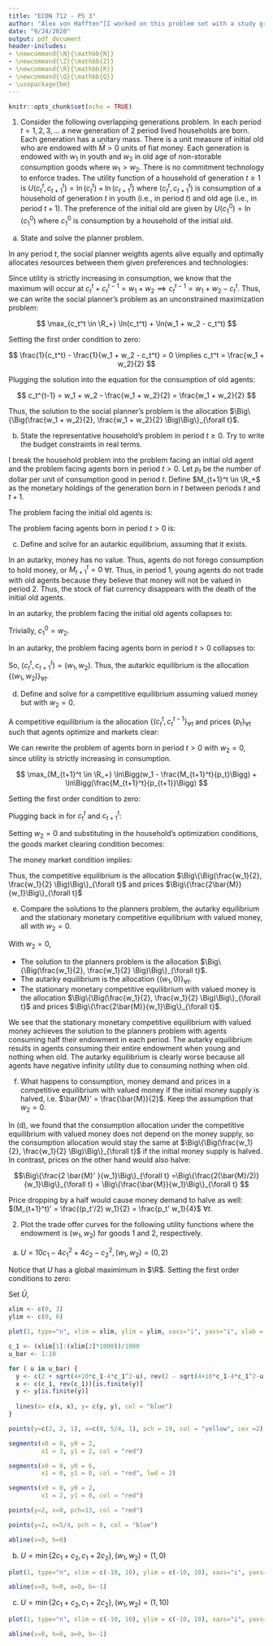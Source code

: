 ```yaml
---
title: "ECON 712 - PS 3"
author: "Alex von Hafften^[I worked on this problem set with a study group of Michael Nattinger, Andrew Smith, and Ryan Mather. I also discussed problems with Emily Case, Sarah Bass, and Danny Edgel.]"
date: "9/24/2020"
output: pdf_document
header-includes:
- \newcommand{\N}{\mathbb{N}}
- \newcommand{\Z}{\mathbb{Z}}
- \newcommand{\R}{\mathbb{R}}
- \newcommand{\Q}{\mathbb{Q}}
- \usepackage{bm}
---
```


```r
knitr::opts_chunk$set(echo = TRUE)
```

1. Consider the following overlapping generations problem. In each period $t = 1, 2, 3, ...$ a new generation of 2 period lived households are born.  Each generation has a unitary mass.  There is a unit measure of initial old who are endowed with $\bar{M} > 0$ units of fiat money. Each generation is endowed with $w_1$ in youth and $w_2$ in old age of non-storable consumption goods where $w_1 > w_2$.  There is no commitment technology to enforce trades. The utility function of a household of generation $t \ge 1$ is $U(c_t^t, c_{t+1}^t) = \ln(c_t^t) + \ln(c_{t+1}^t)$ where $(c_t^t, c_{t+1}^t)$ is consumption of a household of generation $t$ in youth (i.e., in period $t$) and old age (i.e., in period $t+1$).  The preference of the initial old are given by $U(c_1^0) = \ln(c_1^0)$ where $c_1^0$ is consumption by a household of the initial old.

(a) State and solve the planner problem.

In any period $t$, the social planner weights agents alive equally and optimally allocates resources between them given preferences and technologies:

\begin{align*}
\max_{(c_t^t, c_t^{t-1}) \in \R^2_+} & \ln(c_t^t) + \ln(c_{t}^{t-1})\\
\text{s.t. } c_t^t + c_t^{t-1} &\le w_1 + w_2
\end{align*}

Since utility is strictly increasing in consumption, we know that the maximum will occur at $c_t^t + c_t^{t-1} = w_1 + w_2 \implies c_t^{t-1} = w_1 + w_2 - c_t^t$. Thus, we can write the social planner's problem as an unconstrained maximization problem:

$$
\max_{c_t^t \in \R_+} \ln(c_t^t) + \ln(w_1 + w_2 - c_t^t)
$$

Setting the first order condition to zero:

$$
\frac{1}{c_t^t} - \frac{1}{w_1 + w_2 - c_t^t} = 0 \implies c_t^t  = \frac{w_1 + w_2}{2}
$$

Plugging the solution into the equation for the consumption of old agents:

$$
c_t^{t-1} = w_1 + w_2 - \frac{w_1 + w_2}{2} = \frac{w_1 + w_2}{2}
$$

Thus, the solution to the social planner's problem is the allocation $\Big\{\Big(\frac{w_1 + w_2}{2}, \frac{w_1 + w_2}{2} \Big)\Big\}_{\forall t}$.

\pagebreak

(b) State the representative household's problem in period $t \ge 0$. Try to write the budget constraints in real terms.

I break the household problem into the problem facing an initial old agent and the problem facing agents born in period $t > 0$.  Let $p_t$ be the number of dollar per unit of consumption good in period $t$.  Define $M_{t+1}^t \in \R_+$ as the monetary holdings of the generation born in $t$ between periods $t$ and $t+1$.

The problem facing the initial old agents is:

\begin{align*}
\max_{c_1^0 \in \R_+} & \ln(c_1^0) \\
\text{s.t. } c_1^0 & \le w_2 + \frac{\bar{M}}{p_1}
\end{align*}

The problem facing agents born in period $t > 0$ is:

\begin{align*}
\max_{(c_t^t, c_{t+1}^t, M_{t+1}^t) \in \R^3_+} & \ln(c_t^t) + \ln(c_{t+1}^{t})\\
\text{s.t. } c_t^t & \le w_1 - \frac{M_{t+1}^t}{p_t}\\ 
             c_{t+1}^t & \le w_2 + \frac{M_{t+1}^t}{p_{t+1}} 
\end{align*}

(c) Define and solve for an autarkic equilibrium, assuming that it exists.

In an autarky, money has no value. Thus, agents do not forego consumption to hold money, or $M_{t+1}^t=0$ $\forall t$. Thus, in period 1, young agents do not trade with old agents because they believe that money will not be valued in period 2. Thus, the stock of fiat currency disappears with the death of the initial old agents.  

In an autarky, the problem facing the initial old agents collapses to:

\begin{align*}
\max_{c_1^0 \in \R_+} & \ln(c_1^0) \\
\text{s.t. } c_1^0 & \le w_2
\end{align*}

Trivially, $c_1^0 = w_2$.

In an autarky, the problem facing agents born in period $t > 0$ collapses to:

\begin{align*}
\max_{(c_t^t, c_{t+1}^t) \in \R^2_+} & \ln(c_t^t) + \ln(c_{t+1}^{t})\\
\text{s.t. } c_t^t & \le w_1\\ 
             c_{t+1}^t & \le w_2
\end{align*}

So, $(c_t^t, c_{t+1}^{t})=(w_1, w_2)$.  Thus, the autarkic equilibrium is the allocation $\{(w_1, w_2)\}_{\forall t}$.

\pagebreak

(d) Define and solve for a competitive equilibrium assuming valued money but with $w_2=0$.

A competitive equilibrium is the allocation $\{(c_t^t, c_t^{t-1}\}_{\forall t}$ and prices $\{p_t\}_{\forall t}$ such that agents optimize and markets clear:

\begin{align*}
c_t^t+c_t^{t-1} &= w_1 + w_2 & \text{(Goods Market)}\\
M_{t+1}^t &= \bar{M} & \text{(Money Market)}
\end{align*}

We can rewrite the problem of agents born in period $t > 0$ with $w_2 = 0$, since utility is strictly increasing in consumption.

$$
\max_{M_{t+1}^t \in \R_+} \ln\Bigg(w_1 - \frac{M_{t+1}^t}{p_t}\Bigg) + \ln\Bigg(\frac{M_{t+1}^t}{p_{t+1}}\Bigg)
$$

Setting the first order condition to zero:

\begin{align*}
\Bigg(w_1 - \frac{M_{t+1}^t}{p_t}\Bigg)^{-1} (-p_t)^{-1} + \Bigg(\frac{M_{t+1}^t}{p_{t+1}}\Bigg)^{-1} (p_{t+1})^{-1} &= 0 
\implies M_{t+1}^t = \frac{p_t w_1}{2} \\
\end{align*}

Plugging back in for $c_t^t$ and $c_{t+1}^t$:

\begin{align*}
c_t^t &= w_1 - \frac{(p_t w_1)/2}{p_t} = \frac{w_1}{2} \\
c_{t+1}^t &= \frac{(p_t w_1)/2}{p_{t+1}} = \Bigg(\frac{p_t}{p_{t+1}}\Bigg) \frac{w_1}{2}
\end{align*}

Setting $w_2=0$ and substituting in the household's optimization conditions, the goods market clearing condition becomes:

\begin{align*}
c_t^t + c_t^{t-1} &= w_1 + 0
\implies \frac{w_1}{2} + \Bigg(\frac{p_t}{p_{t+1}}\Bigg) \frac{w_1}{2} = w_1
\implies p_t = p_{t+1}
\end{align*}

The money market condition implies:

\begin{align*}
\frac{p_t w_1}{2} &= \bar{M}
\implies
p_t = \frac{2\bar{M}}{w_1}
\end{align*}

Thus, the competitive equilibrium is the allocation $\Big\{\Big(\frac{w_1}{2}, \frac{w_1}{2} \Big)\Big\}_{\forall t}$ and prices $\Big\{\frac{2\bar{M}}{w_1}\Big\}_{\forall t}$

\pagebreak

(e) Compare the solutions to the planners problem, the autarky equilibrium and the stationary monetary competitive equilibrium with valued money, all with $w_2 = 0$.

With $w_2 = 0$,

* The solution to the planners problem is the allocation $\Big\{\Big(\frac{w_1}{2}, \frac{w_1}{2} \Big)\Big\}_{\forall t}$.
* The autarky equilibrium is the allocation $\{(w_1, 0)\}_{\forall t}$.
* The stationary monetary competitive equilibrium with valued money is the allocation $\Big\{\Big(\frac{w_1}{2}, \frac{w_1}{2} \Big)\Big\}_{\forall t}$ and prices $\Big\{\frac{2\bar{M}}{w_1}\Big\}_{\forall t}$.

We see that the stationary monetary competitive equilibrium with valued money achieves the solution to the planners problem with agents consuming half their endowment in each period.  The autarky equilibrium results in agents consuming their entire endowment when young and nothing when old.  The autarky equilibrium is clearly worse because all agents have negative infinity utility due to consuming nothing when old.

(f) What happens to consumption, money demand and prices in a competitive equilibrium with valued money if the initial money supply is halved, i.e. $\bar{M}' = \frac{\bar{M}}{2}$. Keep the assumption that $w_2 = 0$.

In (d), we found that the consumption allocation under the competitive equilibrium with valued money does not depend on the money supply, so the consumption allocation would stay the same at $\Big\{\Big(\frac{w_1}{2}, \frac{w_1}{2} \Big)\Big\}_{\forall t}$ if the initial money supply is halved.  In contrast, prices on the other hand would also halve: 

$$\Big\{\frac{2 \bar{M}' }{w_1}\Big\}_{\forall t} =\Big\{\frac{2(\bar{M}/2)}{w_1}\Big\}_{\forall t} = \Big\{\frac{\bar{M}}{w_1}\Big\}_{\forall t} $$

Price dropping by a half would cause money demand to halve as well: $(M_{t+1}^t)' = \frac{(p_t'/2) w_1}{2} = \frac{p_t' w_1}{4}$ $\forall t$.

\pagebreak

2. Plot the trade offer curves for the following utility functions where the endowment is $(w_1, w_2)$ for goods 1 and 2, respectively.

(a) $U = 10 c_1 - 4 c_1^2 + 4 c_2 - c_2^2, (w_1, w_2) = (0, 2)$

Notice that $U$ has a global maximimum in $\R$. Setting the first order conditions to zero:

\begin{align*}
\frac{dU}{dc_1} &= 10 - 8 c_1 \implies c_1^* = 5/4 \\
\frac{dU}{dc_1} &= 4 - 2 c_2 \implies c_2^* = 2 \\
\end{align*}


Set $\bar{U}$,

\begin{align*}
\bar{U} &= 10 c_1 - 4 c_1^2 + 4 c_2 - c_2^2 \\
\implies  0 &= (-1)c_2^2 + (4) c_2 + (10 c_1 - 4 c_1^2 - \bar{U})   \\
\implies    c_2 &= \frac{-4 \pm \sqrt{4^2-4(-1)(10 c_1 - 4 c_1^2 - \bar{U})}}{2(-1)} \\
    &= 2 \pm \sqrt{4+10c_1-4c_1^{2}-4}
\end{align*}

```r
xlim <- c(0, 3)
ylim <- c(0, 6)

plot(1, type="n", xlim = xlim, ylim = ylim, xaxs="i", yaxs="i", xlab = "c_1", ylab = "c_2", main = "Indifference Curves")

c_1 <- (xlim[1]:(xlim[2]*1000))/1000
u_bar <- 1:10

for ( u in u_bar) {
  y <- c(2 + sqrt(4+10*c_1-4*c_1^2-u), rev(2 - sqrt(4+10*c_1-4*c_1^2-u)))
  x <- c(c_1, rev(c_1))[is.finite(y)]
  y <- y[is.finite(y)]
  
  lines(x= c(x, x), y= c(y, y), col = "blue")
}

points(y=c(2, 2, 1), x=c(0, 5/4, 1), pch = 19, col = "yellow", cex =2)

segments(x0 = 0, y0 = 2,
         x1 = 3, y1 = 2, col = "red")

segments(x0 = 0, y0 = 6,
         x1 = 0, y1 = 0, col = "red", lwd = 2)

segments(x0 = 0, y0 = 2,
         x1 = 2, y1 = 0, col = "red")

points(y=2, x=0, pch=13, col = "red")

points(y=2, x=5/4, pch = 8, col = "blue")

abline(v=0, h=0)
```

(b) $U = \min\{2c_1 + c_2, c_1 + 2c_2\}, (w_1, w_2) = (1, 0)$

```r
plot(1, type="n", xlim = c(-10, 10), ylim = c(-10, 10), xaxs="i", yaxs="i", xlab = "x_1", ylab = "x_2")

abline(v=0, h=0, a=0, b=-1)

```

\pagebreak

(c) $U = \min\{2c_1 + c_2, c_1 + 2c_2\}, (w_1, w_2) = (1, 10)$

```r
plot(1, type="n", xlim = c(-10, 10), ylim = c(-10, 10), xaxs="i", yaxs="i", xlab = "x_1", ylab = "x_2")

abline(v=0, h=0, a=0, b=-1)

```